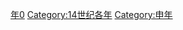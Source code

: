 {{Catnav|頁面分類|历史|歷史時代|年|14世纪各年}}
{{Commons category|1320}}

[[Category:1320年代|年0]]
[[Category:14世纪各年|Category:14世纪各年]]
[[Category:申年|Category:申年]]